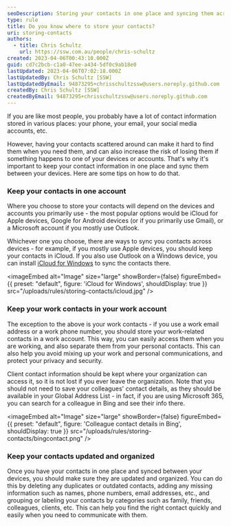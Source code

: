 ```yaml
---
seoDescription: Storing your contacts in one place and syncing them across devices helps keep your contact information organized and easily accessible.
type: rule
title: Do you know where to store your contacts?
uri: storing-contacts
authors:
  - title: Chris Schultz
    url: https://ssw.com.au/people/chris-schultz
created: 2023-04-06T00:43:10.000Z
guid: cd7c2bcb-c1a0-47ee-a434-5df0c9ab18e0
lastUpdated: 2023-04-06T07:02:18.000Z
lastUpdatedBy: Chris Schultz [SSW]
lastUpdatedByEmail: 94873295+chrisschultzssw@users.noreply.github.com
createdBy: Chris Schultz [SSW]
createdByEmail: 94873295+chrisschultzssw@users.noreply.github.com
---
```


If you are like most people, you probably have a lot of contact information stored in various places: your phone, your email, your social media accounts, etc.

However, having your contacts scattered around can make it hard to find them when you need them, and can also increase the risk of losing them if something happens to one of your devices or accounts. That's why it's important to keep your contact information in one place and sync them between your devices. Here are some tips on how to do that.
### Keep your contacts in one account

Where you choose to store your contacts will depend on the devices and accounts you primarily use - the most popular options would be iCloud for Apple devices, Google for Android devices (or if you primarily use Gmail), or a Microsoft account if you mostly use Outlook.

Whichever one you choose, there are ways to sync you contacts across devices - for example, if you mostly use Apple devices, you should keep your contacts in iCloud. If you also use Outlook on a Windows device, you can install [iCloud for Windows](https://support.apple.com/en-au/HT204283) to sync the contacts there.


<imageEmbed
  alt="Image"
  size="large"
  showBorder={false}
  figureEmbed={{
    preset: "default",
    figure: 'iCloud for Windows',
    shouldDisplay: true
  }}
  src="/uploads/rules/storing-contacts/icloud.jpg"
/>

### Keep your work contacts in your work account

The exception to the above is your work contacts - if you use a work email address or a work phone number, you should store your work-related contacts in a work account. This way, you can easily access them when you are working, and also separate them from your personal contacts. This can also help you avoid mixing up your work and personal communications, and protect your privacy and security.

Client contact information should be kept where your organization can access it, so it is not lost if you ever leave the organization. Note that you should not need to save your colleagues' contact details, as they should be available in your Global Address List - in fact, if you are using Microsoft 365, you can search for a colleague in Bing and see their info there.


<imageEmbed
  alt="Image"
  size="large"
  showBorder={false}
  figureEmbed={{
    preset: "default",
    figure: 'Colleague contact details in Bing',
    shouldDisplay: true
  }}
  src="/uploads/rules/storing-contacts/bingcontact.png"
/>

### Keep your contacts updated and organized

Once you have your contacts in one place and synced between your devices, you should make sure they are updated and organized. You can do this by deleting any duplicates or outdated contacts, adding any missing information such as names, phone numbers, email addresses, etc., and grouping or labeling your contacts by categories such as family, friends, colleagues, clients, etc. This can help you find the right contact quickly and easily when you need to communicate with them.
